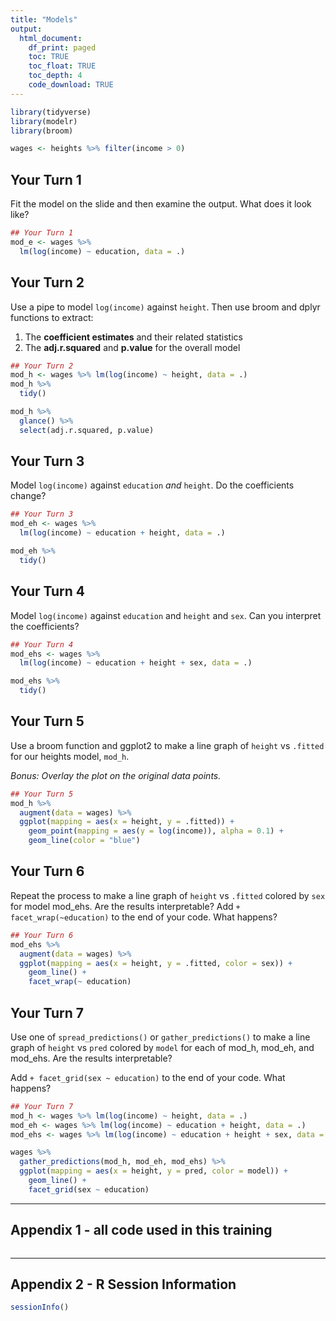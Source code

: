 ```yaml
---
title: "Models"
output:
  html_document:
    df_print: paged
    toc: TRUE
    toc_float: TRUE
    toc_depth: 4
    code_download: TRUE
---
```


```r
library(tidyverse)
library(modelr)
library(broom)

wages <- heights %>% filter(income > 0)
```

## Your Turn 1

Fit the model on the slide and then examine the output. What does it look like?

```r
## Your Turn 1
mod_e <- wages %>%
  lm(log(income) ~ education, data = .)
```

## Your Turn 2

Use a pipe to model `log(income)` against `height`. Then use broom and dplyr functions to extract:

1. The **coefficient estimates** and their related statistics 
2. The **adj.r.squared** and **p.value** for the overall model

```r
## Your Turn 2
mod_h <- wages %>% lm(log(income) ~ height, data = .)
mod_h %>%
  tidy()

mod_h %>% 
  glance() %>% 
  select(adj.r.squared, p.value)

```

## Your Turn 3

Model `log(income)` against `education` _and_ `height`. Do the coefficients change?

```r
## Your Turn 3
mod_eh <- wages %>% 
  lm(log(income) ~ education + height, data = .)

mod_eh %>% 
  tidy()

```

## Your Turn 4

Model `log(income)` against `education` and `height` and `sex`. Can you interpret the coefficients?

```r
## Your Turn 4
mod_ehs <- wages %>% 
  lm(log(income) ~ education + height + sex, data = .)

mod_ehs %>% 
  tidy()

```

## Your Turn 5

Use a broom function and ggplot2 to make a line graph of `height` vs `.fitted` for our heights model, `mod_h`.

_Bonus: Overlay the plot on the original data points._

```r
## Your Turn 5
mod_h %>% 
  augment(data = wages) %>% 
  ggplot(mapping = aes(x = height, y = .fitted)) +
    geom_point(mapping = aes(y = log(income)), alpha = 0.1) +
    geom_line(color = "blue")

```

## Your Turn 6

Repeat the process to make a line graph of `height` vs `.fitted` colored by `sex` for model mod_ehs. Are the results interpretable? Add `+ facet_wrap(~education)` to the end of your code. What happens?

```r
## Your Turn 6
mod_ehs %>% 
  augment(data = wages) %>% 
  ggplot(mapping = aes(x = height, y = .fitted, color = sex)) +
    geom_line() +
    facet_wrap(~ education)

```

## Your Turn 7

Use one of `spread_predictions()` or `gather_predictions()` to make a line graph of `height` vs `pred` colored by `model` for each of mod_h, mod_eh, and mod_ehs. Are the results interpretable? 

Add `+ facet_grid(sex ~ education)` to the end of your code. What happens?

```r
## Your Turn 7
mod_h <- wages %>% lm(log(income) ~ height, data = .)
mod_eh <- wages %>% lm(log(income) ~ education + height, data = .)
mod_ehs <- wages %>% lm(log(income) ~ education + height + sex, data = .)

wages %>% 
  gather_predictions(mod_h, mod_eh, mod_ehs) %>% 
  ggplot(mapping = aes(x = height, y = pred, color = model)) +
    geom_line() +
    facet_grid(sex ~ education)

```

*** 
## Appendix 1 - all code used in this training
```r
```

***
## Appendix 2 - R Session Information

```r
sessionInfo()
```
